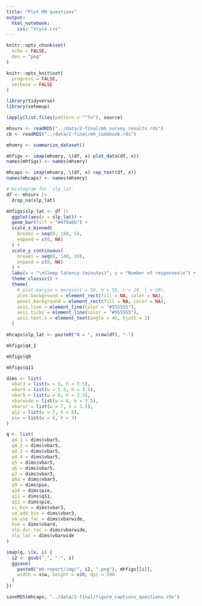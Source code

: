 ```yaml
---
title: "Plot MH questions"
output:
  html_notebook:
    css: "style.css"
---
```


```r
knitr::opts_chunk$set(
  echo = FALSE,
  dev = "png"
)

knitr::opts_knit$set(
  progress = FALSE,
  verbose = FALSE
)
```

```r
library(tidyverse)
library(setmeup)
```

```r
lapply(list.files(pattern = "^fn"), source)
```

```r
mhsurv <- readRDS("../data/2-final/mh_survey_results.rds")
cb <- readRDS("../data/2-final/mh_codebook.rds")
```

```r
mhsmry <- summarize_dataset()
```

```r
mhfigs <- imap(mhsmry, \(df, x) plot_data(df, x))
names(mhfigs) <- names(mhsmry)

mhcaps <- imap(mhsmry, \(df, x) cap_text(df, x))
names(mhcaps) <- names(mhsmry)
```

```r
# Histogram for `slp_lat`
df <- mhsurv |>
  drop_na(slp_lat)

mhfigs$slp_lat <- df |>
  ggplot(aes(x = slp_lat)) +
  geom_bar(fill = "#4f0a6b") +
  scale_x_binned(
    breaks = seq(0, 180, 5),
    expand = c(0, NA)
  ) +
  scale_y_continuous(
    breaks = seq(0, 140, 20),
    expand = c(0, NA)
  ) +
  labs(x = "\nSleep latency (minutes)", y = "Number of responses\n") +
  theme_classic() +
  theme(
    # plot.margin = margin(t = 50, b = 50, r = 20, l = 20),
    plot.background = element_rect(fill = NA, color = NA),
    panel.background = element_rect(fill = NA, color = NA),
    axis.line = element_line(color = "#555555"),
    axis.ticks = element_line(color = "#555555"),
    axis.text.x = element_text(angle = 45, hjust = 1)
  )

mhcaps$slp_lat <- paste0("N = ", nrow(df), ".")
```

```r
mhfigs$q4_1
```

```r
mhfigs$q9
```

```r
mhfigs$q11
```

```r
dims <- list(
  vbar3 = list(w = 5, h = 3.5),
  vbar4 = list(w = 5.5, h = 3.5),
  vbar5 = list(w = 6, h = 3.5),
  vbarwide = list(w = 8, h = 3.5),
  vbarst = list(w = 7, h = 3.5),
  q11 = list(w = 7, h = 6),
  pie = list(w = 6, h = 3)
)

q <- list(
  q4_1 = dims$vbar5,
  q4_2 = dims$vbar5,
  q4_3 = dims$vbar5,
  q4_4 = dims$vbar5,
  q5 = dims$vbar5,
  q6 = dims$vbar5,
  q7 = dims$vbar3,
  q8a = dims$vbar3,
  q9 = dims$pie,
  q10 = dims$pie,
  q11 = dims$q11,
  q12 = dims$pie,
  si_bin = dims$vbar3,
  sm_add_bin = dims$vbar3,
  sm_use_fac = dims$vbarwide,
  hse = dims$vbar4,
  slp_dur_fac = dims$vbarwide,
  slp_lat = dims$vbarwide
)
```

```r
imap(q, \(x, i) {
  i2 <- gsub("_", "-", i)
  ggsave(
    paste0("mh-report/img/", i2, ".png"), mhfigs[[i]],
    width = x$w, height = x$h, dpi = 100
  )
})
```

```r
saveRDS(mhcaps, "../data/2-final/figure_captions_questions.rds")
```
